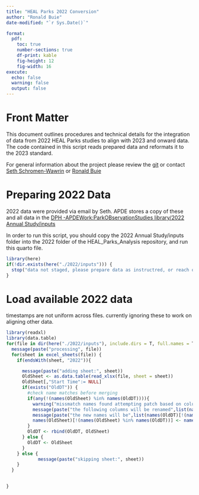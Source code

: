 ```yaml
---
title: "HEAL Parks 2022 Conversion"
author: "Ronald Buie"
date-modified: "`r Sys.Date()`"

format: 
  pdf:
    toc: true
    number-sections: true
    df-print: kable
    fig-height: 12
    fig-width: 16
execute: 
  echo: false
  warning: false
  output: false
---
```


# Front Matter

This document outlines procedures and technical details for the integration of data from 2022 HEAL Parks studies to align with 2023 and onward data. The code contained in this script reads prepared data and reformats it to the 2023 standard.

For general information about the project please review the [git](https://github.com/PHSKC-APDE/HEAL_Parks_Analysis) or contact [Seth Schromen-Wawrin](seth.schromen-wawrin@kingcounty.gov) or [Ronald Buie](rbuie@kingcounty.gov)

# Preparing 2022 Data

2022 data were provided via email by Seth. APDE stores a copy of these and all data in the [DPH -APDEWork:ParkOBservationStudies library/2022 Annual Study/inputs](https://kc1.sharepoint.com/teams/DPH-APDEWork/ParkObservationStudies/Forms/AllItems.aspx)

In order to run this script, you should copy the 2022 Annual Study/inputs folder into the 2022 folder of the HEAL_Parks_Analysis repository, and run this quarto file.

```r
library(here)
if(!dir.exists(here("./2022/inputs"))) {
  stop("data not staged, please prepare data as instructred, or reach out to Ronald Buie for help.")
}
```

# Load available 2022 data

timestamps are not uniform across files. currently ignoring these to work on aligning other data.

```r
library(readxl)
library(data.table)
for(file in dir(here("./2022/inputs"), include.dirs = T, full.names = T)) {
  message(paste("processing", file))
  for(sheet in excel_sheets(file)) {
    if(endsWith(sheet, "2022")){

      message(paste("adding sheet:", sheet))
      OldSheet <- as.data.table(read_xlsx(file, sheet = sheet))
      OldSheet[,"Start Time":= NULL]
      if(exists("OldDT")) {
        #check name matches before merging
        if(any(!(names(OldSheet) %in% names(OldDT)))){
          warning("missmatch names found attempting patch based on column order: \n")
          message(paste("the following columns will be renamed",list(names(OldSheet)[!(names(OldSheet) %in% names(OldDT))]),"\n"))
          message(paste("the new names will be",list(names(OldDT)[!(names(OldSheet) %in% names(OldDT))]), "\n"))
          names(OldSheet)[!(names(OldSheet) %in% names(OldDT))] <- names(OldDT)[!(names(OldSheet) %in% names(OldDT))]
        }
        OldDT <- rbind(OldDT, OldSheet)
      } else {
        OldDT <- OldSheet
      }
    } else {
            message(paste("skipping sheet:", sheet))
    }
  }
  

}
```